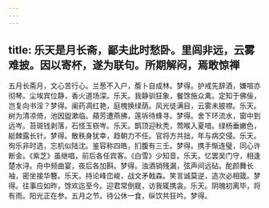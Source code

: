 ```yaml
---
---
---
```

title: 乐天是月长斋，鄙夫此时愁卧。里闾非远，云雾难披。因以寄杯，遂为联句。所期解闷，焉敢惊禅
---



五月长斋月，文心苦行心。兰葱不入户，薝卜自成林。梦得。护戒先辞酒，嫌喧亦彻琴。尘埃宾位静，香火道场深。乐天。我静驯狂象，餐馀施众禽。定知于佛佞，岂复向书淫？梦得。阑药凋红艳，庭槐换绿荫。风光徒满目，云雾未披襟。乐天。树为清凉倚，池因盥漱临。蘋芳遭燕拂，莲坼待蜂寻。梦得。舍下环流水，窗中到远岑。苔斑钱剥落，石怪玉嵚岑。乐天。鹊顶迎秋秃，莺喉入夏喑。绿杨垂嫩色，綎棘露长针。梦得。散秩身犹幸，趋朝力不任。官将方共拙，年与病交侵。乐天。徇乐非时选，忘机似陆沈。鉴容称四皓，扪腹有三壬。梦得。携手惭连璧，同心许断金。《紫芝》虽继唱，前后各任宾客。《白雪》少知音。乐天。忆罢吴门守，相逢楚水浔。舟中频曲宴，夜后各加斟。梦得。浊酒销残漏，弦声间远砧。酡颜舞长袖，密坐接华簪。乐天。持论峰峦峻，战文矛戟森。笑言诚莫逆，造次必相箴。梦得。往事应如昨，馀欢迄至今。迎君常倒屣，访我辄携衾。乐天。阴魄初离毕，将有雨。阳光正在参。五月之节。待公休一食，纵饮共狂吟。梦得。